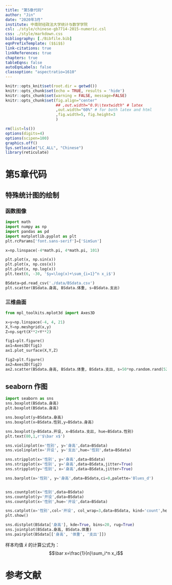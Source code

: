 ```yaml
---
title: "第5章代码"
author: "Jin"
date: "2020年3月"
institute: 中南财经政法大学统计与数学学院
csl: ./style/chinese-gb7714-2015-numeric.csl
css: ./style/markdown.css
bibliography: [./Bibfile.bib]
eqnPrefixTemplate: ($$i$$)
link-citations: true
linkReferences: true
chapters: true
tableEqns: false
autoEqnLabels: false
classoption: "aspectratio=1610"
---
```


```r
knitr::opts_knit$set(root.dir = getwd())
knitr::opts_chunk$set(echo = TRUE, results = 'hide')
knitr::opts_chunk$set(warning = FALSE, message=FALSE)
knitr::opts_chunk$set(fig.align="center"
                      ## ,out.width="0.9\\textwidth" # latex
                      ,out.width="60%" # for both latex and html
                      ,fig.width=5, fig.height=3
                      )
```

```r
rm(list=ls())
options(digits=4)
options(scipen=100)
graphics.off()
Sys.setlocale("LC_ALL", "Chinese")
library(reticulate)
```

# 第5章代码

## 特殊统计图的绘制

### 函数图像

```python
import math
import numpy as np
import pandas as pd
import matplotlib.pyplot as plt
plt.rcParams['font.sans-serif']=['SimSun']

x=np.linspace(-4*math.pi, 4*math.pi, 101)

plt.plot(x, np.sin(x))
plt.plot(x, np.cos(x))
plt.plot(x, np.log(x))
plt.text(6, -30, '$y=\log(x)+\sum_{i=1}^n x_i$')
```

```python
BSdata=pd.read_csv('./data/BSdata.csv')
plt.scatter(BSdata.身高, BSdata.体重, s=BSdata.支出)
```

### 三维曲面

```python
from mpl_toolkits.mplot3d import Axes3D

x=y=np.linspace(-4, 4, 21)
X,Y=np.meshgrid(x,y)
Z=np.sqrt(X**2+Y**2)

fig1=plt.figure()
ax1=Axes3D(fig1)
ax1.plot_surface(X,Y,Z)

fig2=plt.figure()
ax2=Axes3D(fig2)
ax2.scatter(BSdata.身高, BSdata.体重, BSdata.支出, s=50*np.random.rand(52))

```

## seaborn 作图

```python
import seaborn as sns
sns.boxplot(BSdata.身高)
plt.boxplot(BSdata.身高)

sns.boxplot(y=BSdata.身高)
sns.boxplot(x=BSdata.性别,y=BSdata.身高)

sns.boxplot(y=BSdata.开设, x=BSdata.支出, hue=BSdata.性别)
plt.text(80,1,r'$\bar x$')

sns.violinplot(x='性别', y='身高',data=BSdata)
sns.violinplot(x='开设', y='支出',hue='性别',data=BSdata)

sns.stripplot(x='性别', y='身高',data=BSdata)
sns.stripplot(x='性别', y='身高',data=BSdata,jitter=True)
sns.stripplot(y='性别', x='身高',data=BSdata,jitter=True)

sns.barplot(x='性别', y='身高',data=BSdata,ci=0,palette='Blues_d')


sns.countplot(x='性别',data=BSdata)
sns.countplot(y='开设',data=BSdata)
sns.countplot(x='性别',hue='开设',data=BSdata)

```

```python
sns.catplot(x='性别',col='开设', col_wrap=3,data=BSdata, kind='count',height=2.5, aspect=.8)
plt.show()
```

```python
sns.distplot(BSdata['身高'], kde=True, bins=20, rug=True)
sns.jointplot(BSdata.身高, BSdata.体重)
sns.pairplot(BSdata[['身高', '体重', '支出']])
```

样本均值 $\bar x$ 的计算公式为：
$$\bar x=\frac{1}{n}\sum_i^n x_i$$



# 参考文献
[//]: # (\bibliography{Bibfile})
